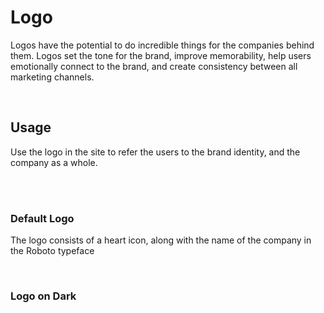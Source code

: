 
<Meta title="Foundation/Logo"/>

# Logo

Logos have the potential to do incredible things for the companies behind them. Logos set the tone for the brand, improve memorability, help users emotionally connect to the brand, and create consistency between all marketing channels. 

<br/>


## Usage 

Use the logo in the site to refer the users to the brand identity, and the company as a whole.

<br/>
<br/>


### Default Logo

The logo consists of a heart icon, along with the name of the company in the Roboto typeface

<Preview withToolbar>
  <Story name="Logo">
      <DefaultLogo />
  </Story>
</Preview>

<br/>


### Logo on Dark

<Preview withToolbar>
  <Story name="Logo Dark">
      <DarkLogo />
  </Story>
</Preview>

